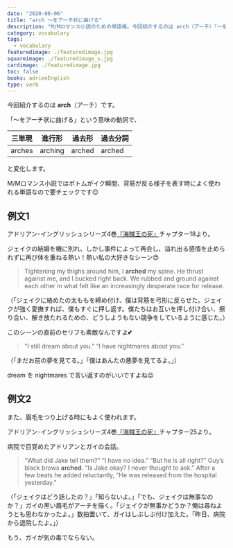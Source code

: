 ```yaml
---
date: "2020-08-06"
title: "arch ～をアーチ状に曲げる"
description: "M/Mロマンス小説のための単語帳。今回紹介するのは arch（アーチ）「～をアーチ状に曲げる」という意味の動詞です。"
category: vocabulary
tags:
  - vocabulary
featuredimage: ./featuredimage.jpg
squareimage: ./featuredimage_s.jpg
cardimage: ./featuredimage.jpg
toc: false
books: adrienEnglish
type: verb
---
```



今回紹介するのは __arch__（アーチ）です。  

「～をアーチ状に曲げる」という意味の動詞で、

|三単現|進行形|過去形|過去分詞|
|---|---|---|---|
|arches|arching|arched|arched|

と変化します。

M/Mロマンス小説ではボトムがイク瞬間、背筋が反る様子を表す時によく使われる単語なので要チェックです😉

## 例文1

アドリアン･イングリッシュシリーズ4巻[『海賊王の死』](https://amzn.to/30jfc1F)チャプター18より。

ジェイクの結婚を機に別れ、しかし事件によって再会し、溢れ出る感情を止められずに再び体を重ねる熱い！熱い私の大好きなシーン😍

<Blockquote srcName="Death of a Pirate King (The Adrien English Mysteries #4)" srcURL="https://amzn.to/2EB40VA" book>
Tightening my thighs around him, I <strong>arched</strong> my spine. He thrust against me, and I bucked right back. We rubbed and ground against each other in what felt like an increasingly desperate race for release.
</Blockquote>

<p className="translation">（「ジェイクに絡めたの太ももを締め付け、僕は背筋を弓形に反らせた。ジェイクが強く愛撫すれば、僕もすぐに押し返す。僕たちはお互いを押し付け合い、擦り合い、解き放たれるための、どうしようもない競争をしているように感じた。）</p>

このシーンの直前のセリフも素敵なんですよ💕

<Blockquote srcName="Death of a Pirate King (The Adrien English Mysteries #4)" srcURL="https://amzn.to/2EB40VA" book>
“I still dream about you.” “I have nightmares about you.”
</Blockquote>

<p className="translation">（「まだお前の夢を見てる。」「僕はあんたの悪夢を見てるよ。」）</p>

dream を nightmares で言い返すのがいいですよね😉

## 例文2

また、眉毛をつり上げる時にもよく使われます。

アドリアン･イングリッシュシリーズ4巻[『海賊王の死』](https://amzn.to/30jfc1F)チャプター25より。

病院で目覚めたアドリアンとガイの会話。

<Blockquote srcName="Death of a Pirate King (The Adrien English Mysteries #4)" srcURL="https://amzn.to/2EB40VA" book>
“What did Jake tell them?” “I have no idea.” “But he is all right?” Guy’s black brows <strong>arched</strong>. “Is Jake okay? I never thought to ask.” After a few beats he added reluctantly, “He was released from the hospital yesterday.”
</Blockquote>

<p className="translation">（「ジェイクはどう話したの？」「知らないよ。」「でも、ジェイクは無事なのか？」ガイの黒い眉毛がアーチを描く。「ジェイクが無事かどうか？俺は尋ねようとも思わなかったよ。」数拍置いて、ガイはしぶしぶ付け加えた。「昨日、病院から退院したよ。」）</p>

もう、ガイが気の毒でならない。

<VocabularyFooter book="deathOfAPirateKing" />
